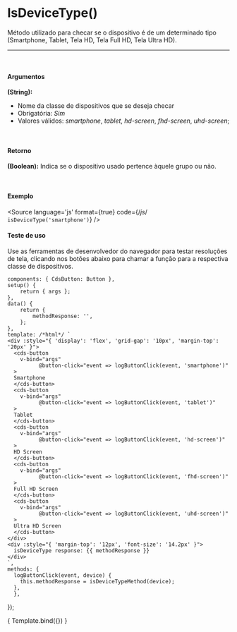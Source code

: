 
<Meta title="Utils/Métodos/IsDeviceType()"/>

# IsDeviceType()

Método utilizado para checar se o dispositivo é de um determinado tipo (Smartphone, Tablet, Tela HD, Tela Full HD, Tela Ultra HD).

<hr />
<br />

#### Argumentos

**(String):**
- Nome da classe de dispositivos que se deseja checar
- Obrigatória: *Sim*
- Valores válidos: _smartphone_, _tablet_, _hd-screen_, _fhd-screen_, _uhd-screen_;

<br />

#### Retorno

**(Boolean):** Indica se o dispositivo usado pertence àquele grupo ou não.

<br />

#### Exemplo

<Story name="IsDeviceType">
</Story>

<Source
  language='js'
  format={true}
  code={/*js*/ `
  isDeviceType('smartphone')
`}
/>

#### Teste de uso
Use as ferramentas de desenvolvedor do navegador para testar resoluções de tela, clicando nos botões abaixo para chamar a função para a respectiva classe de dispositivos.

	components: { CdsButton: Button },
	setup() {
		return { args };
	},
	data() {
		return {
			methodResponse: '',
		};
	},
	template: /*html*/ `
    <div :style="{ 'display': 'flex', 'grid-gap': '10px', 'margin-top': '20px' }">
      <cds-button
        v-bind="args"
              @button-click="event => logButtonClick(event, 'smartphone')"
      >
      Smartphone
      </cds-button>
      <cds-button
        v-bind="args"
              @button-click="event => logButtonClick(event, 'tablet')"
      >
      Tablet
      </cds-button>
      <cds-button
        v-bind="args"
              @button-click="event => logButtonClick(event, 'hd-screen')"
      >
      HD Screen
      </cds-button>
      <cds-button
        v-bind="args"
              @button-click="event => logButtonClick(event, 'fhd-screen')"
      >
      Full HD Screen
      </cds-button>
      <cds-button
        v-bind="args"
              @button-click="event => logButtonClick(event, 'uhd-screen')"
      >
      Ultra HD Screen
      </cds-button>
    </div>
    <div :style="{ 'margin-top': '12px', 'font-size': '14.2px' }">
      isDeviceType response: {{ methodResponse }}
    </div>
    `,
    methods: {
      logButtonClick(event, device) {
        this.methodResponse = isDeviceTypeMethod(device);
      },
	  },
});

<Canvas>
	<Story
		name="Button2"
		args={{
			variant: 'green',
			size: 'md',
			text: 'Button',
			block: false,
		}}
	>
		{ Template.bind({}) }
	</Story>
</Canvas>
